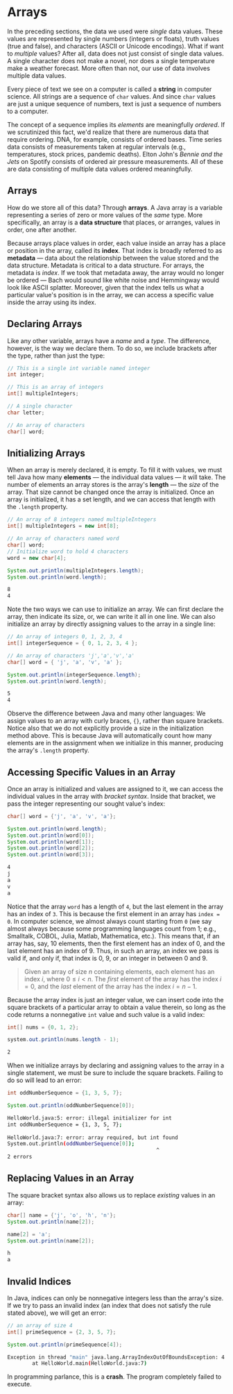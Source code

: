 # Arrays

In the preceding sections, the data we used were _single_ data values. These values are represented by single numbers (integers or floats), truth values (true and false), and characters (ASCII or Unicode encodings). What if want to _multiple_ values? After all, data does not just consist of single data values. A single character does not make a novel, nor does a single temperature make a weather forecast. More often than not, our use of data involves multiple data values.

Every piece of text we see on a computer is called a __string__ in computer science. All strings are a sequence of `char` values. And since `char` values are just a unique sequence of numbers, text is just a sequence of numbers to a computer.

The concept of a sequence implies its _elements_ are meaningfully _ordered_. If we scrutinized this fact, we'd realize that there are numerous data that require ordering. DNA, for example, consists of ordered bases. Time series data consists of measurements taken at regular intervals (e.g., temperatures, stock prices, pandemic deaths). Elton John's _Bennie and the Jets_ on Spotify consists of ordered air pressure measurements. All of these are data consisting of multiple data values ordered meaningfully.

## Arrays
How do we store all of this data? Through __arrays__. A Java array is a variable representing a series of zero or more values of the _same_ type. More specifically, an array is a __data structure__ that places, or arranges, values in order, one after another.

Because arrays place values in order, each value inside an array has a place or position in the array, called its __index__.  That index is broadly referred to as __metadata__ &mdash; data about the relationship between the value stored and the data structure. Metadata is critical to a data structure. For arrays, the metadata is _index_. If we took that metadata away, the array would no longer be ordered &mdash; Bach would sound like white noise and Hemmingway would look like ASCII splatter. Moreover, given that the index tells us what a particular value's position is in the array, we can access a specific value inside the array using its index.

## Declaring Arrays
 Like any other variable, arrays have a _name_ and a _type_. The difference, however, is the way we declare them. To do so, we include brackets after the type, rather than just the type:

```java
// This is a single int variable named integer
int integer; 

// This is an array of integers 
int[] multipleIntegers;

// A single character
char letter;

// An array of characters
char[] word;
```

## Initializing Arrays
When an array is merely declared, it is empty. To fill it with values, we must tell Java how many __elements__ &mdash; the individual data values &mdash; it will take. The number of elements an array stores is the array's __length__ &mdash; the _size_ of the array. That size cannot be changed once the array is initialized. Once an array is initialized, it has a set length, and we can access that length with the `.length` property.

```java
// An array of 8 integers named multipleIntegers
int[] multipleIntegers = new int[8];

// An array of characters named word
char[] word;
// Initialize word to hold 4 characters
word = new char[4];

System.out.println(multipleIntegers.length);
System.out.println(word.length);
```
```bash
8
4
```

Note the two ways we can use to initialize an array. We can first declare the array, then indicate its size, or, we can write it all in one line. We can also initialize an array by directly assigning values to the array in a single line:

```java
// An array of integers 0, 1, 2, 3, 4
int[] integerSequence = { 0, 1, 2, 3, 4 };

// An array of characters 'j','a','v','a'
char[] word = { 'j', 'a', 'v', 'a' };

System.out.println(integerSequence.length);
System.out.println(word.length);
```
```bash
5
4
```

Observe the difference between Java and many other languages: We assign values to an array with curly braces, `{}`, rather than square brackets. Notice also that we do not explicitly provide a size in the initialization method above. This is because Java will automatically count how many elements are in the assignment when we initialize in this manner, producing the array's `.length` property.

## Accessing Specific Values in an Array
 Once an array is initialized and values are assigned to it, we can access the individual values in the array with _bracket syntax_. Inside that bracket, we pass the integer representing our sought value's index:

```java
char[] word = {'j', 'a', 'v', 'a'}; 

System.out.println(word.length);
System.out.println(word[0]);
System.out.println(word[1]);
System.out.println(word[2]);
System.out.println(word[3]);
```
```bash
4
j
a
v
a
```

Notice that the array `word` has a length of `4`, but the last element in the array has an index of `3`. This is because the first element in an array has `index = 0`. In computer science, we almost always count starting from `0` (we say almost always because some programming languages count from 1; e.g., Smalltalk, COBOL, Julia, Matlab, Mathematica, etc.). This means that, if an array has, say, 10 elements, then the first element has an index of 0, and the last element has an index of 9.  Thus, in such an array, an index we pass is valid if, and only if, that index is 0, 9, or an integer in between 0 and 9.

> Given an array of size ${n}$ containing elements, each element has an index ${i,}$ where ${0 \leq i < n.}$ The _first_ element of the array has the index ${i = 0,}$ and the _last_ element of the array has the index ${i = n - 1.}$

Because the array index is just an integer value, we can insert code into the square brackets of a particular array to obtain a value therein, so long as the code returns a nonnegative `int` value and such value is a valid index:

```java
int[] nums = {0, 1, 2};

system.out.println(nums.length - 1);
```
```bash
2
```

When we initialize arrays by declaring and assigning values to the array in a single statement, we must be sure to include the square brackets. Failing to do so will lead to an error:

```java
int oddNumberSequence = {1, 3, 5, 7};

System.out.println(oddNumberSequence[0]);
```
```bash
HelloWorld.java:5: error: illegal initializer for int
int oddNumberSequence = {1, 3, 5, 7};
								^
HelloWorld.java:7: error: array required, but int found
System.out.println(oddNumberSequence[0]);
												^
2 errors
```

## Replacing Values in an Array
The square bracket syntax also allows us to replace _existing_ values in an array:

```java
char[] name = {'j', 'o', 'h', 'n'};
System.out.println(name[2]);

name[2] = 'a';
System.out.println(name[2]);
```
```bash
h
a
```

## Invalid Indices
In Java, indices can only be nonnegative integers less than the array's size. If we try to pass an invalid index (an index that does not satisfy the rule stated above), we will get an error:

```java
// an array of size 4
int[] primeSequence = {2, 3, 5, 7};

System.out.println(primeSequence[4]);
```
```bash
Exception in thread "main" java.lang.ArrayIndexOutOfBoundsException: 4
		at HelloWorld.main(HelloWorld.java:7)
```

In programming parlance, this is a __crash__. The program completely failed to execute.